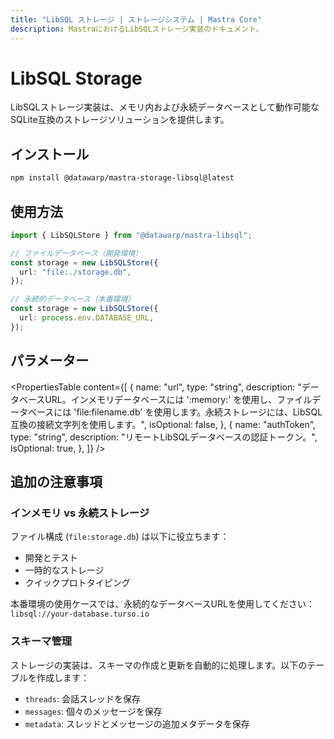 ```yaml
---
title: "LibSQL ストレージ | ストレージシステム | Mastra Core"
description: MastraにおけるLibSQLストレージ実装のドキュメント。
---
```


# LibSQL Storage

LibSQLストレージ実装は、メモリ内および永続データベースとして動作可能なSQLite互換のストレージソリューションを提供します。

## インストール

```bash copy
npm install @datawarp/mastra-storage-libsql@latest
```

## 使用方法

```typescript copy showLineNumbers
import { LibSQLStore } from "@datawarp/mastra-libsql";

// ファイルデータベース（開発環境）
const storage = new LibSQLStore({
  url: "file:./storage.db",
});

// 永続的データベース（本番環境）
const storage = new LibSQLStore({
  url: process.env.DATABASE_URL,
});
```

## パラメーター

<PropertiesTable
  content={[
    {
      name: "url",
      type: "string",
      description:
        "データベースURL。インメモリデータベースには ':memory:' を使用し、ファイルデータベースには 'file:filename.db' を使用します。永続ストレージには、LibSQL互換の接続文字列を使用します。",
      isOptional: false,
    },
    {
      name: "authToken",
      type: "string",
      description: "リモートLibSQLデータベースの認証トークン。",
      isOptional: true,
    },
  ]}
/>

## 追加の注意事項

### インメモリ vs 永続ストレージ

ファイル構成 (`file:storage.db`) は以下に役立ちます：

- 開発とテスト
- 一時的なストレージ
- クイックプロトタイピング

本番環境の使用ケースでは、永続的なデータベースURLを使用してください：`libsql://your-database.turso.io`

### スキーマ管理

ストレージの実装は、スキーマの作成と更新を自動的に処理します。以下のテーブルを作成します：

- `threads`: 会話スレッドを保存
- `messages`: 個々のメッセージを保存
- `metadata`: スレッドとメッセージの追加メタデータを保存
